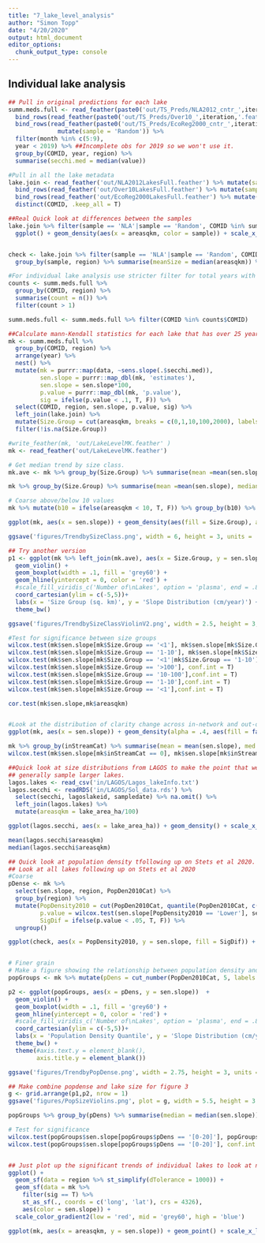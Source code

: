 ```yaml
---
title: "7_lake_level_analysis"
author: "Simon Topp"
date: "4/20/2020"
output: html_document
editor_options: 
  chunk_output_type: console
---
```

## Individual lake analysis

```r
## Pull in original predictions for each lake
summ.meds.full <- read_feather(paste0('out/TS_Preds/NLA2012_cntr_',iteration,'.feather')) %>% mutate(sample = 'NLA') %>% filter(COMID %in% nla.2012$COMID) %>%
  bind_rows(read_feather(paste0('out/TS_Preds/Over10_',iteration,'.feather')) %>% mutate(sample = 'Over10')) %>%
  bind_rows(read_feather(paste0('out/TS_Preds/EcoReg2000_cntr_',iteration,'.feather')) %>%
              mutate(sample = 'Random')) %>%
  filter(month %in% c(5:9),
  year < 2019) %>% ##Incomplete obs for 2019 so we won't use it.
  group_by(COMID, year, region) %>%
  summarise(secchi.med = median(value))

#Pull in all the lake metadata
lake.join <- read_feather('out/NLA2012LakesFull.feather') %>% mutate(sample = 'NLA') %>%
  bind_rows(read_feather('out/Over10LakesFull.feather') %>% mutate(sample = 'Over10')) %>%
  bind_rows(read_feather('out/EcoReg2000LakesFull.feather') %>% mutate(sample = 'Random')) %>%
  distinct(COMID, .keep_all = T)

##Real Quick look at differences between the samples
lake.join %>% filter(sample == 'NLA'|sample == 'Random', COMID %in% summ.meds.full$COMID) %>%
  ggplot() + geom_density(aes(x = areasqkm, color = sample)) + scale_x_log10() + facet_wrap(~region)


check <- lake.join %>% filter(sample == 'NLA'|sample == 'Random', COMID %in% summ.meds.full$COMID) %>%
  group_by(sample, region) %>% summarise(meanSize = median(areasqkm)) %>% spread(sample, meanSize) %>% mutate(dif = NLA/Random)

#For individual lake analysis use stricter filter for total years with observations
counts <- summ.meds.full %>%
  group_by(COMID, region) %>%
  summarise(count = n()) %>%
  filter(count > 1)

summ.meds.full <- summ.meds.full %>% filter(COMID %in% counts$COMID)

##Calculate mann-Kendall statistics for each lake that has over 25 years of observations
mk <- summ.meds.full %>% 
  group_by(COMID, region) %>%
  arrange(year) %>%
  nest() %>%
  mutate(mk = purrr::map(data, ~sens.slope(.$secchi.med)),
         sen.slope = purrr::map_dbl(mk, 'estimates'),
         sen.slope = sen.slope*100,
         p.value = purrr::map_dbl(mk, 'p.value'),
         sig = ifelse(p.value < .1, T, F)) %>%
  select(COMID, region, sen.slope, p.value, sig) %>%
  left_join(lake.join) %>%
  mutate(Size.Group = cut(areasqkm, breaks = c(0,1,10,100,2000), labels = c('<1','1-10','10-100','>100'))) %>%
  filter(!is.na(Size.Group))

#write_feather(mk, 'out/LakeLevelMK.feather' )
mk <- read_feather('out/LakeLevelMK.feather')

# Get median trend by size class.
mk.ave <- mk %>% group_by(Size.Group) %>% summarise(mean =mean(sen.slope), median = median(sen.slope), sd = sd(sen.slope), lower90 = mean - sd, upper90 = mean + sd, count = n())

mk %>% group_by(Size.Group) %>% summarise(mean =mean(sen.slope), median = median(sen.slope))

# Coarse above/below 10 values
mk %>% mutate(b10 = ifelse(areasqkm < 10, T, F)) %>% group_by(b10) %>% summarise(mean =mean(sen.slope), median = median(sen.slope), sd = sd(sen.slope), lower90 = mean - sd, upper90 = mean + sd, count = n())

ggplot(mk, aes(x = sen.slope)) + geom_density(aes(fill = Size.Group), alpha = .4) + scale_fill_viridis_d(end = .7) + theme_bw() + labs(title = 'Distribution of Lake Trends by Size Class', x = 'Thiel-Sen Slope (cm/yr)', y = 'Density', color = 'Size Group\n(sq km)', fill = 'Size Group\n(sq km)') + geom_vline(data = mk.ave, aes(xintercept = median, color = Size.Group)) + scale_color_viridis_d(end = .9) + coord_cartesian(xlim = c(-5,5))

ggsave('figures/TrendbySizeClass.png', width = 6, height = 3, units = 'in')

## Try another version
p1 <- ggplot(mk %>% left_join(mk.ave), aes(x = Size.Group, y = sen.slope, group = Size.Group))  +
  geom_violin() + 
  geom_boxplot(width = .1, fill = 'grey60') +
  geom_hline(yintercept = 0, color = 'red') +
  #scale_fill_viridis_c('Number of\nLakes', option = 'plasma', end = .8, trans = 'log10') +
  coord_cartesian(ylim = c(-5,5))+
  labs(x = 'Size Group (sq. km)', y = 'Slope Distribution (cm/year)') +
  theme_bw()

ggsave('figures/TrendbySizeClassViolinV2.png', width = 2.5, height = 3, units = 'in')

#Test for significance between size groups
wilcox.test(mk$sen.slope[mk$Size.Group == '<1'], mk$sen.slope[mk$Size.Group == '1-10'], conf.int = T)
wilcox.test(mk$sen.slope[mk$Size.Group == '1-10'], mk$sen.slope[mk$Size.Group == '10-100'], conf.int = T)
wilcox.test(mk$sen.slope[mk$Size.Group == '<1'|mk$Size.Group == '1-10'], mk$sen.slope[mk$Size.Group == '>100' |mk$Size.Group == '10-100'], conf.int = T)
wilcox.test(mk$sen.slope[mk$Size.Group == '>100'], conf.int = T)
wilcox.test(mk$sen.slope[mk$Size.Group == '10-100'],conf.int = T)
wilcox.test(mk$sen.slope[mk$Size.Group == '1-10'],conf.int = T)
wilcox.test(mk$sen.slope[mk$Size.Group == '<1'],conf.int = T)

cor.test(mk$sen.slope,mk$areasqkm)


#Look at the distribution of clarity change across in-network and out-of-network lakes, no
ggplot(mk, aes(x = sen.slope)) + geom_density(alpha = .4, aes(fill = factor(inStreamCat)))

mk %>% group_by(inStreamCat) %>% summarise(mean = mean(sen.slope), med = median(sen.slope))
wilcox.test(mk$sen.slope[mk$inStreamCat == 0], mk$sen.slope[mk$inStreamCat == 1], conf.int = T)

##Quick look at size distributions from LAGOS to make the point that we
## generally sample larger lakes.
lagos.lakes <- read_csv('in/LAGOS/Lagos_lakeInfo.txt')
lagos.secchi <- readRDS('in/LAGOS/Sol_data.rds') %>%
  select(secchi, lagoslakeid, sampledate) %>% na.omit() %>%
  left_join(lagos.lakes) %>%
  mutate(areasqkm = lake_area_ha/100)

ggplot(lagos.secchi, aes(x = lake_area_ha)) + geom_density() + scale_x_log10()

mean(lagos.secchi$areasqkm)
median(lagos.secchi$areasqkm)

## Quick look at population density tfollowing up on Stets et al 2020.
## Look at all lakes following up on Stets et al 2020
#Coarse
pDense <- mk %>% 
  select(sen.slope, region, PopDen2010Cat) %>%
  group_by(region) %>%
  mutate(PopDensity2010 = cut(PopDen2010Cat, quantile(PopDen2010Cat, c(0,.6,1)), labels = c('Lower', 'Upper'), T),
         p.value = wilcox.test(sen.slope[PopDensity2010 == 'Lower'], sen.slope[PopDensity2010 == 'Upper'])$p.value,
         SigDif = ifelse(p.value < .05, T, F)) %>%
  ungroup()

ggplot(check, aes(x = PopDensity2010, y = sen.slope, fill = SigDif)) + geom_boxplot() + facet_wrap(~region, scales = 'free') + labs(x = 'Population Density split on 50th Percentile', y = 'Clarity Trend', title = 'All Trends (n = 8,310)')


# Finer grain
# Make a figure showing the relationship between population density and observed trend
popGroups <- mk %>% mutate(pDens = cut_number(PopDen2010Cat, 5, labels = c('[0-20]','(20-40]', '(40-60]', '(60-80]','(80-100]')))

p2 <- ggplot(popGroups, aes(x = pDens, y = sen.slope))  +
  geom_violin() + 
  geom_boxplot(width = .1, fill = 'grey60') +
  geom_hline(yintercept = 0, color = 'red') +
  #scale_fill_viridis_c('Number of\nLakes', option = 'plasma', end = .8, trans = 'log10') +
  coord_cartesian(ylim = c(-5,5))+
  labs(x = 'Population Density Quantile', y = 'Slope Distribution (cm/year)') +
  theme_bw() + 
  theme(#axis.text.y = element_blank(),
        axis.title.y = element_blank())

ggsave('figures/TrendbyPopDense.png', width = 2.75, height = 3, units = 'in')

## Make combine popdense and lake size for figure 3
g <- grid.arrange(p1,p2, nrow = 1)
ggsave('figures/PopSizeViolins.png', plot = g, width = 5.5, height = 3.5, units = 'in')

popGroups %>% group_by(pDens) %>% summarise(median = median(sen.slope))

# Test for significance
wilcox.test(popGroups$sen.slope[popGroups$pDens == '[0-20]'], popGroups$sen.slope[popGroups$pDens == '(80-100]'])
wilcox.test(popGroups$sen.slope[popGroups$pDens == '[0-20]'], conf.int = T)


## Just plot up the significant trends of individual lakes to look at nation wide patterns
ggplot() +
  geom_sf(data = region %>% st_simplify(dTolerance = 1000)) +
  geom_sf(data = mk %>%
    filter(sig == T) %>%
    st_as_sf(., coords = c('long', 'lat'), crs = 4326),
    aes(color = sen.slope)) +
  scale_color_gradient2(low = 'red', mid = 'grey60', high = 'blue') 

ggplot(mk, aes(x = areasqkm, y = sen.slope)) + geom_point() + scale_x_log10()
```